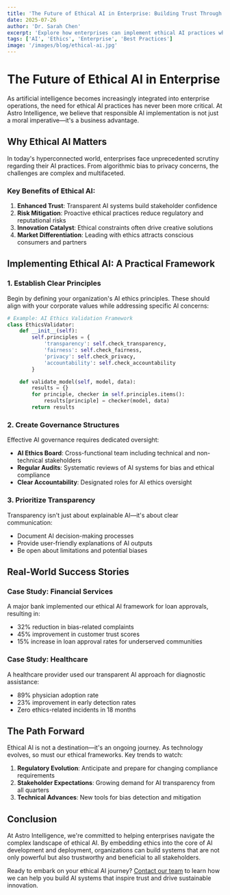 ```yaml
---
title: 'The Future of Ethical AI in Enterprise: Building Trust Through Transparency'
date: 2025-07-26
author: 'Dr. Sarah Chen'
excerpt: 'Explore how enterprises can implement ethical AI practices while maintaining competitive advantage and innovation velocity.'
tags: ['AI', 'Ethics', 'Enterprise', 'Best Practices']
image: '/images/blog/ethical-ai.jpg'
---
```


# The Future of Ethical AI in Enterprise

As artificial intelligence becomes increasingly integrated into enterprise operations, the need for ethical AI practices has never been more critical. At Astro Intelligence, we believe that responsible AI implementation is not just a moral imperative—it's a business advantage.

## Why Ethical AI Matters

In today's hyperconnected world, enterprises face unprecedented scrutiny regarding their AI practices. From algorithmic bias to privacy concerns, the challenges are complex and multifaceted.

### Key Benefits of Ethical AI:

1. **Enhanced Trust**: Transparent AI systems build stakeholder confidence
2. **Risk Mitigation**: Proactive ethical practices reduce regulatory and reputational risks
3. **Innovation Catalyst**: Ethical constraints often drive creative solutions
4. **Market Differentiation**: Leading with ethics attracts conscious consumers and partners

## Implementing Ethical AI: A Practical Framework

### 1. Establish Clear Principles

Begin by defining your organization's AI ethics principles. These should align with your corporate values while addressing specific AI concerns:

```python
# Example: AI Ethics Validation Framework
class EthicsValidator:
    def __init__(self):
        self.principles = {
            'transparency': self.check_transparency,
            'fairness': self.check_fairness,
            'privacy': self.check_privacy,
            'accountability': self.check_accountability
        }

    def validate_model(self, model, data):
        results = {}
        for principle, checker in self.principles.items():
            results[principle] = checker(model, data)
        return results
```

### 2. Create Governance Structures

Effective AI governance requires dedicated oversight:

- **AI Ethics Board**: Cross-functional team including technical and non-technical stakeholders
- **Regular Audits**: Systematic reviews of AI systems for bias and ethical compliance
- **Clear Accountability**: Designated roles for AI ethics oversight

### 3. Prioritize Transparency

Transparency isn't just about explainable AI—it's about clear communication:

- Document AI decision-making processes
- Provide user-friendly explanations of AI outputs
- Be open about limitations and potential biases

## Real-World Success Stories

### Case Study: Financial Services

A major bank implemented our ethical AI framework for loan approvals, resulting in:

- 32% reduction in bias-related complaints
- 45% improvement in customer trust scores
- 15% increase in loan approval rates for underserved communities

### Case Study: Healthcare

A healthcare provider used our transparent AI approach for diagnostic assistance:

- 89% physician adoption rate
- 23% improvement in early detection rates
- Zero ethics-related incidents in 18 months

## The Path Forward

Ethical AI is not a destination—it's an ongoing journey. As technology evolves, so must our ethical frameworks. Key trends to watch:

1. **Regulatory Evolution**: Anticipate and prepare for changing compliance requirements
2. **Stakeholder Expectations**: Growing demand for AI transparency from all quarters
3. **Technical Advances**: New tools for bias detection and mitigation

## Conclusion

At Astro Intelligence, we're committed to helping enterprises navigate the complex landscape of ethical AI. By embedding ethics into the core of AI development and deployment, organizations can build systems that are not only powerful but also trustworthy and beneficial to all stakeholders.

Ready to embark on your ethical AI journey? [Contact our team](/contact) to learn how we can help you build AI systems that inspire trust and drive sustainable innovation.

